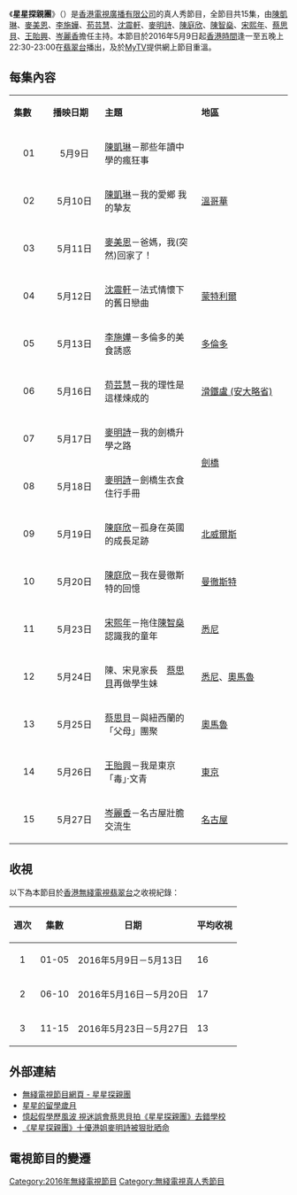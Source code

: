 {{noteTA
|G1=地名
|G2=Show
|1=zh-cn:澳大利亚;zh-tw:澳洲;zh-hk:澳洲
}}
{{無綫節目
| 中文節目名=星星探親團
| 英文節目名={{lang|en|A Starry Home Coming}}
| 圖片
| 翡翠台視頻制式=[[16:9|16:9]] [[高清電視|高清電視]]
| 翡翠台首播日期=2016年5月9日－2016年5月27日
| 翡翠台首播時間=星期一至五 22:30-23:00（連廣告）
| 監製=[[陳志球|陳志球]]、[[張志明_(監製)|張志明]]
| 編審=[[陳蕙蘭_(編審)|陳蕙蘭]]、[[顏家明|顏家明]]
| 集數=15
| 每集長度=30分鐘（連廣告）
| 類型=真人秀
| 製作公司=[[香港|香港]][[電視廣播有限公司|電視廣播有限公司]]
| 國家={{HKG}}
| 外景={{CAN}}[[溫哥華|溫哥華]]、[[蒙特利爾|蒙特利爾]]、[[滑鐵盧_(安大略省)|滑鐵盧 (安大略省)]]、[[多倫多|多倫多]]<br>{{GBR}}[[劍橋|劍橋]]、[[北威爾斯|北威爾斯]]、[[曼徹斯特|曼徹斯特]]<br>{{AUS}}[[悉尼|悉尼]]<br>{{NZL}}[[奧馬魯|奧馬魯]]<br>{{JPN}}[[東京|東京]]、[[名古屋|名古屋]]
| 主持={{nowrap|[[陳凱琳|陳凱琳]]、[[麥美恩|麥美恩]]、[[沈震軒|沈震軒]]、[[李施嬅|李施嬅]]、<br>[[苟芸慧|苟芸慧]]、[[麥明詩|麥明詩]]、[[陳庭欣|陳庭欣]]、[[陳智燊|陳智燊]]、<br>[[宋熙年|宋熙年]]、[[蔡思貝|蔡思貝]]、[[王貽興|王貽興]]、[[岑麗香|岑麗香]]}}
| 晚於=
| 早於=
| 網頁=http://programme.tvb.com/foodandtravel/astarryhomecoming/
}}

《'''星星探親團'''》（{{lang-en|'''A Starry Home Coming'''}}）是[[香港|香港]][[電視廣播有限公司|電視廣播有限公司]]的真人秀節目，全節目共15集，由[[陳凱琳|陳凱琳]]、[[麥美恩|麥美恩]]、[[李施嬅|李施嬅]]、[[苟芸慧|苟芸慧]]、[[沈震軒|沈震軒]]、[[麥明詩|麥明詩]]、[[陳庭欣|陳庭欣]]、[[陳智燊|陳智燊]]、[[宋熙年|宋熙年]]、[[蔡思貝|蔡思貝]]、[[王貽興|王貽興]]、[[岑麗香|岑麗香]]擔任主持。本節目於2016年5月9日起[[香港時間|香港時間]]逢一至五晚上22:30-23:00在[[翡翠台|翡翠台]]播出，及於[[MyTV|MyTV]]提供網上節目重溫。

==每集內容==
{|class="wikitable" style="width:70%; font-size: 14px;"
|- style="background:cornflowerblue; color:white" align=center
|style="width:3%"|'''集數'''||style="width:5%"|'''播映日期'''||style="width:10%"|'''主題'''||style="width:10%"|'''地區'''
|-
|align=center| 01 ||align=center| 5月9日 || [[陳凱琳|陳凱琳]]－那些年讀中學的瘋狂事||rowspan="3"| {{CAN}}[[溫哥華|溫哥華]]
|-
|align=center| 02 ||align=center| 5月10日 || [[陳凱琳|陳凱琳]]－我的愛鄉 我的摯友
|-
|align=center| 03 ||align=center| 5月11日 || [[麥美恩|麥美恩]]－爸媽，我(突然)回家了！
|-
|align=center| 04 ||align=center| 5月12日 || [[沈震軒|沈震軒]]－法式情懷下的舊日戀曲|| {{CAN}}[[蒙特利爾|蒙特利爾]]
|-
|align=center| 05 ||align=center| 5月13日 || [[李施嬅|李施嬅]]－多倫多的美食誘惑||{{CAN}}[[多倫多|多倫多]]
|-
|align=center| 06 ||align=center| 5月16日 || [[苟芸慧|苟芸慧]]－我的理性是這樣煉成的||{{CAN}}[[滑鐵盧_(安大略省)|滑鐵盧 (安大略省)]]
|-
|align=center| 07 ||align=center| 5月17日 || [[麥明詩|麥明詩]]－我的劍橋升學之路||rowspan="2"|{{GBR}}[[劍橋|劍橋]]
|-
|align=center| 08 ||align=center| 5月18日 || [[麥明詩|麥明詩]]－劍橋生衣食住行手冊
|-
|align=center| 09 ||align=center| 5月19日 || [[陳庭欣|陳庭欣]]－孤身在英國的成長足跡||{{GBR}}[[北威爾斯|北威爾斯]]
|-
|align=center| 10 ||align=center| 5月20日 || [[陳庭欣|陳庭欣]]－我在曼徹斯特的回憶||{{GBR}}[[曼徹斯特|曼徹斯特]]
|-
|align=center| 11 ||align=center| 5月23日 || [[宋熙年|宋熙年]]－拖住[[陳智燊|陳智燊]]認識我的童年|| {{AUS}}[[悉尼|悉尼]]
|-
|align=center| 12 ||align=center| 5月24日 || 陳、宋見家長　[[蔡思貝|蔡思貝]]再做學生妹||{{AUS}}[[悉尼|悉尼]]、{{NZL}}[[奧馬魯|奧馬魯]] 
|-
|align=center| 13 ||align=center| 5月25日 || [[蔡思貝|蔡思貝]]－與紐西蘭的「父母」團聚 ||{{NZL}}[[奧馬魯|奧馬魯]]
|-
|align=center| 14 ||align=center| 5月26日 || [[王貽興|王貽興]]－我是東京「毒」‧文青|| {{JPN}}[[東京|東京]]
|-
|align=center| 15 ||align=center| 5月27日 || [[岑麗香|岑麗香]]－名古屋壯膽交流生|| {{JPN}}[[名古屋|名古屋]]
|}

==收視==
以下為本節目於[[香港|香港]][[無綫電視|無綫電視]][[翡翠台|翡翠台]]之收視紀錄：
{|class="wikitable" style="font-size: 14px;"
!週次!!集數!!日期!!平均收視
|-     
|align=center|1||align=center|01-05|| 2016年5月9日－5月13日 || 16
|-
|align=center|2||align=center|06-10|| 2016年5月16日－5月20日 || 17
|-
|align=center|3||align=center|11-15|| 2016年5月23日－5月27日 || 13
|}

==外部連結==
*[http://programme.tvb.com/foodandtravel/astarryhomecoming/ 無綫電視節目網頁 - 星星探親團] {{Wayback|url=http://programme.tvb.com/foodandtravel/astarryhomecoming/ |date=20200127185358 }}
*[http://the-sun.on.cc/cnt/entertainment/20160308/00470_004.html 星星的留學歲月] {{Wayback|url=http://the-sun.on.cc/cnt/entertainment/20160308/00470_004.html |date=20190909033921 }}
*[http://the-sun.on.cc/cnt/entertainment/20160308/00470_004.html 憶起假學歷風波 視迷誤會蔡思貝拍《星星探親團》去錯學校] {{Wayback|url=http://the-sun.on.cc/cnt/entertainment/20160308/00470_004.html |date=20190909033921 }}
*[https://hk.celebrity.yahoo.com/post/144544269172/%E9%9B%A2%E6%99%92%E5%9C%B0%E6%98%9F%E6%98%9F%E6%8E%A2%E8%A6%AA%E5%9C%98%E5%8D%81%E5%84%AA%E6%B8%AF%E5%A7%90%E9%BA%A5%E6%98%8E%E8%A9%A9%E8%A2%AB%E7%8B%A0%E6%89%B9%E6%99%92%E5%91%BD 《星星探親團》十優港姐麥明詩被狠批晒命]{{dead link|date=2018年3月 |bot=InternetArchiveBot |fix-attempted=yes }}

==電視節目的變遷==
{{電視節目的變遷
|電視台={{HK}}[[無綫電視|無綫電視]][[翡翠台|翡翠台]]
|播放檔次=星期一至五 22:30-23:00
|節目名稱=星星探親團<br/>（2016.05.09 - 2016.05.27）
|上一節目=[[関西攻略|関西攻略]]<br/>（2016.04.25 - 2016.05.06）
|下一節目=[[有種品味叫米蘭|有種品味叫米蘭]]<br/>（2016.05.30 - 2016.06.03）
}}
{{電視節目的變遷
|電視台={{HK}}[[無綫電視|無綫電視]][[翡翠台|翡翠台]]
|播放檔次=星期六 15:20-15:50
|節目名稱=星星探親團<br/>（2018.02.10 - 2018.06.16）
|上一節目=[[有乜好過去camping_-_德國篇|有乜好過去camping - 德國篇]]<br/>（2018.01.06 - 2018.02.03）
|下一節目=[[夏·日·悠遊|夏·日·悠遊]]<br/>（2018.06.23 - 2018.07.21）
}}
[[Category:2016年無綫電視節目|Category:2016年無綫電視節目]]
[[Category:無綫電視真人秀節目|Category:無綫電視真人秀節目]]